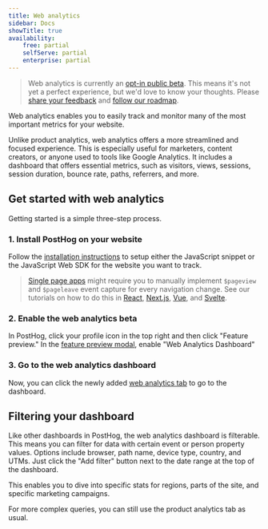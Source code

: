 ```yaml
---
title: Web analytics
sidebar: Docs
showTitle: true
availability:
    free: partial
    selfServe: partial
    enterprise: partial
---
```



> Web analytics is currently an [opt-in public beta](/docs/getting-started/enable-betas). This means it's not yet a perfect experience, but we'd love to know your thoughts. Please [share your feedback](http://app.posthog.com/home#supportModal) and [follow our roadmap](https://github.com/PostHog/posthog/issues/18547).

Web analytics enables you to easily track and monitor many of the most important metrics for your website. 

Unlike product analytics, web analytics offers a more streamlined and focused experience. This is especially useful for marketers, content creators, or anyone used to tools like Google Analytics. It includes a dashboard that offers essential metrics, such as visitors, views, sessions, session duration, bounce rate, paths, referrers, and more.

<ProductScreenshot
    imageLight = {webAnalyticsLight} 
    imageDark = {webAnalyticsDark}
    alt="Web analytics" 
    classes="rounded"
/>

## Get started with web analytics

Getting started is a simple three-step process.

### 1. Install PostHog on your website

Follow the [installation instructions](/docs/product-analytics/installation) to setup either the JavaScript snippet or the JavaScript Web SDK for the website you want to track.

> [Single page apps](/tutorials/single-page-app-pageviews) might require you to manually implement `$pageview` and `$pageleave` event capture for every navigation change. See our tutorials on how to do this in [React](/tutorials/single-page-app-pageviews), [Next.js](/docs/libraries/next-js#client-side-setup), [Vue](/docs/libraries/vue-js#capturing-page-views), and [Svelte](/tutorials/svelte-analytics#capturing-pageviews-and-pageleaves).

### 2. Enable the web analytics beta

In PostHog, click your profile icon in the top right and then click "Feature preview." In the [feature preview modal](https://app.posthog.com/home#panel=feature-previews), enable "Web Analytics Dashboard"

<ProductVideo
    videoLight = {webAnalyticsVideoLight}
    videoDark = {webAnalyticsVideoDark}
    alt = "Enable web Analytics video"
    classes = "rounded"
/>

### 3. Go to the web analytics dashboard

Now, you can click the newly added [web analytics tab](https://app.posthog.com/web) to go to the dashboard.

## Filtering your dashboard

Like other dashboards in PostHog, the web analytics dashboard is filterable. This means you can filter for data with certain event or person property values. Options include browser, path name, device type, country, and UTMs. Just click the "Add filter" button next to the date range at the top of the dashboard.

This enables you to dive into specific stats for regions, parts of the site, and specific marketing campaigns. 

For more complex queries, you can still use the product analytics tab as usual.
